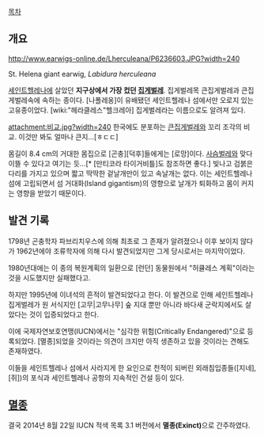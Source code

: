 [[목차]]

== 개요 ==
http://www.earwigs-online.de/Lherculeana/P6236603.JPG?width=240

St. Helena giant earwig, ''Labidura herculeana''

[[세인트헬레나]]에 살았던 '''지구상에서 가장 컸던 [[집게벌레]]'''. 집게벌레목 큰집게벌레과 큰집게벌레속에 속하는 종이다. [나폴레옹]이 유배됐던 세인트헬레나 섬에서만 오로지 있는 고유종이었다. [wiki:"헤라클레스"헬크레아] 집게벌레라는 이름으로도 알려져 있다. 

attachment:비교.jpg?width=240 
한국에도 분포하는 [[큰집게벌레]]와 꼬리 조각의 비교. 이것만 봐도 얼마나 큰지...[ㅎㄷㄷ]

몸길이 8.4 cm의 거대한 몸집으로 [곤충][덕후]들에게는 [로망]이다. [[사슴벌레]]와 맞다이뜰 수 있다고 여기는 듯...[* [만티코라 타이거비틀]도 참조하면 좋다.] 빛나고 검붉은 다리를 가지고 있으며 짧고 딱딱한 겉날개만이 있고 속날개는 없다. 이는 세인트헬레나 섬에 고립되면서 섬 거대화(Island gigantism)의 영향으로 날개가 퇴화하고 몸이 커지는 영향을 받았기 때문이다.

== 발견 기록 ==

1798년 곤충학자 파브리치우스에 의해 최초로 그 존재가 알려졌으나 이후 보이지 않다가 1962년에야 조류학자에 의해 다시 발견되었지만 그게 당시로서는 마지막이었다. 

1980년대에는 이 종의 복원계획의 일환으로 [런던] 동물원에서 "허큘레스 계획"이라는 것을 시도했지만 실패했다고.

하지만 1995년에 이녀석의 흔적이 발견되었다고 한다. 이 발견으로 인해 세인트헬레나집게벌레가 원 서식지인 [고무|고무나무] 숲 지대 뿐만 아니라 바다새 군락지에서도 살았다는 것이 입증되었다고 한다. 

이에 국제자연보호연맹(IUCN)에서는 "심각한 위험(Critically Endangered)"으로 등록되었다. [멸종]되었을 것이라는 의견이 크지만 아직 생존하고 있을 것이라는 견해도 존재하였다.

이들을 세인트헬레나 섬에서 사라지게 한 요인으로 천적이 되버린 외래침입종들([지네], [쥐])의 포식과 세인트헬레나 공항의  지속적인 건설 등이 있다.

== [[멸종]] ==

결국 2014년 8월 22일 IUCN 적색 목록 3.1 버전에서 '''멸종(Exinct)'''으로 간주하였다.



